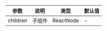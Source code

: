 | 参数     | 说明   | 类型      | 默认值 |
| -------- | ------ | --------- | ------ |
| children | 子组件 | ReactNode | -      |
